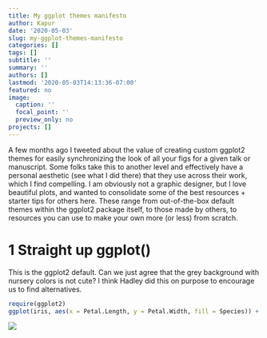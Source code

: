 ```yaml
---
title: My ggplot themes manifesto
author: Kapur
date: '2020-05-03'
slug: my-ggplot-themes-manifesto
categories: []
tags: []
subtitle: ''
summary: ''
authors: []
lastmod: '2020-05-03T14:13:36-07:00'
featured: no
image:
  caption: ''
  focal_point: ''
  preview_only: no
projects: []
---
```

A few months ago I tweeted about the value of creating custom ggplot2 themes for easily synchronizing the look of all your figs for a given talk or manuscript. Some folks take this to another level and effectively have a personal aesthetic (see what I did there) that they use across their work, which I find compelling. I am obviously not a graphic designer, but I love beautiful plots, and wanted to consolidate some of the best resources + starter tips for others here. These range from out-of-the-box default themes within the ggplot2 package itself, to those made by others, to resources you can use to make your own more (or less) from scratch.


# 1 Straight up ggplot()

This is the ggplot2 default. Can we just agree that the grey background with nursery colors is not cute? I think Hadley did this on purpose to encourage us to find alternatives.

```r
require(ggplot2)
ggplot(iris, aes(x = Petal.Length, y = Petal.Width, fill = Species)) + geom_boxplot()
```
![](/static/img/ggthemes/notheme.png)
